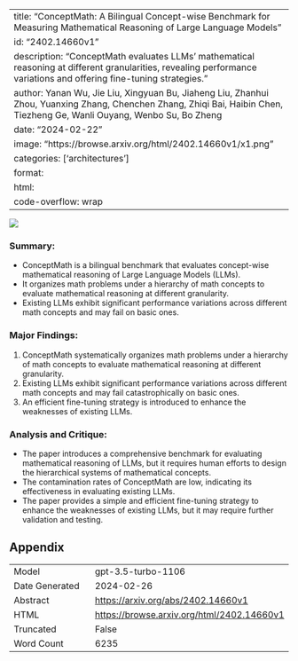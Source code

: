 
---
title: "ConceptMath: A Bilingual Concept-wise Benchmark for Measuring Mathematical Reasoning of Large Language Models"
id: "2402.14660v1"
description: "ConceptMath evaluates LLMs' mathematical reasoning at different granularities, revealing performance variations and offering fine-tuning strategies."
author: Yanan Wu, Jie Liu, Xingyuan Bu, Jiaheng Liu, Zhanhui Zhou, Yuanxing Zhang, Chenchen Zhang, Zhiqi Bai, Haibin Chen, Tiezheng Ge, Wanli Ouyang, Wenbo Su, Bo Zheng
date: "2024-02-22"
image: "https://browse.arxiv.org/html/2402.14660v1/x1.png"
categories: ['architectures']
format:
  html:
    code-overflow: wrap
---

![](https://browse.arxiv.org/html/2402.14660v1/x1.png)

### **Summary:**
- ConceptMath is a bilingual benchmark that evaluates concept-wise mathematical reasoning of Large Language Models (LLMs).
- It organizes math problems under a hierarchy of math concepts to evaluate mathematical reasoning at different granularity.
- Existing LLMs exhibit significant performance variations across different math concepts and may fail on basic ones.

### Major Findings:
1. ConceptMath systematically organizes math problems under a hierarchy of math concepts to evaluate mathematical reasoning at different granularity.
2. Existing LLMs exhibit significant performance variations across different math concepts and may fail catastrophically on basic ones.
3. An efficient fine-tuning strategy is introduced to enhance the weaknesses of existing LLMs.

### Analysis and Critique:
- The paper introduces a comprehensive benchmark for evaluating mathematical reasoning of LLMs, but it requires human efforts to design the hierarchical systems of mathematical concepts.
- The contamination rates of ConceptMath are low, indicating its effectiveness in evaluating existing LLMs.
- The paper provides a simple and efficient fine-tuning strategy to enhance the weaknesses of existing LLMs, but it may require further validation and testing.

## Appendix

|          |          |
|----------|----------|
| Model     | gpt-3.5-turbo-1106       |
| Date Generated     | 2024-02-26       |
| Abstract | [https://arxiv.org/abs/2402.14660v1](https://arxiv.org/abs/2402.14660v1)        |
| HTML     | [https://browse.arxiv.org/html/2402.14660v1](https://browse.arxiv.org/html/2402.14660v1)       |
| Truncated       | False       |
| Word Count       | 6235       |